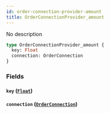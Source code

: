 ```yaml
---
id: order-connection-provider-amount
title: OrderConnectionProvider_amount
---
```


No description

```graphql
type OrderConnectionProvider_amount {
  key: Float
  connection: OrderConnection
}
```

### Fields

#### `key` ([`Float`](/v1/scalars/float))

#### `connection` ([`OrderConnection`](/v1/objects/order-connection))
